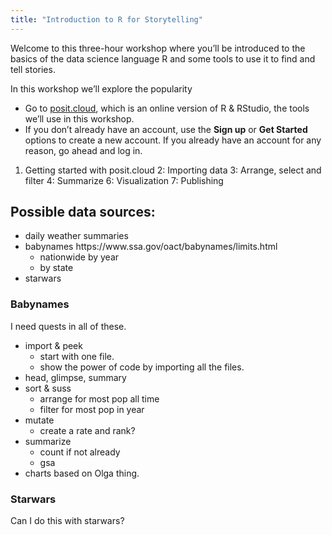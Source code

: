 ```yaml
---
title: "Introduction to R for Storytelling"
---
```


Welcome to this three-hour workshop where you'll be introduced to the basics of the data science language R and some tools to use it to find and tell stories.

In this workshop we'll explore the popularity 


- Go to [posit.cloud](https://posit.cloud/), which is an online version of R & RStudio, the tools we'll use in this workshop.
- If you don't already have an account, use the **Sign up** or **Get Started** options to create a new account. If you already have an account for any reason, go ahead and log in.


1. Getting started with posit.cloud
2: Importing data
3: Arrange, select and filter
4: Summarize
6: Visualization
7: Publishing

## Possible data sources:

- daily weather summaries
- babynames https://www.ssa.gov/oact/babynames/limits.html
    - nationwide by year
    - by state
- starwars

### Babynames

I need quests in all of these.

- import & peek
  - start with one file.
  - show the power of code by importing all the files.
- head, glimpse, summary
- sort & suss
  - arrange for most pop all time
  - filter for most pop in year
- mutate
  - create a rate and rank?
- summarize
  - count if not already
  - gsa
- charts based on Olga thing.

### Starwars

Can I do this with starwars?

